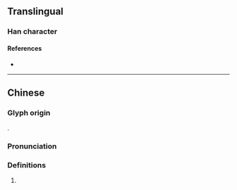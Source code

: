 {{character info}}
==Translingual==

===Han character===
{{Han char|rn=86|rad=火|as=16|sn=20|four=|canj=BFKCF|ids=⿰炙尞}}

====References====
* {{Han ref|kx=0686.380|dkj=19573|hdz=32247.070|uh=7212|ud=29202}}

----

==Chinese==
{{zh-forms}}

===Glyph origin===
{{Han etym}}
{{Han compound|炙|尞|c1=s|c2=p|t1=burn|ls=psc}}.

===Pronunciation===
{{zh-pron
|m=liǎo
|c=liu5
|mc=y
|oc=y
|cat=v
}}

===Definitions===
{{zh-hanzi}}

# {{zh-alt-form|燎|to [[roast]]|tr=liǎo}}